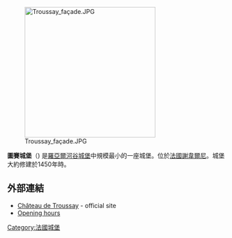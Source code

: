 [[Image:Troussay_façade.JPG|300px]]

'''圖賽城堡'''（{{lang-fr|Château de Troussay}}) 是[[羅亞爾河谷城堡|羅亞爾河谷城堡]]中規模最小的一座城堡。位於[[法國|法國]][[謝韋爾尼|謝韋爾尼]]。城堡大約修建於1450年時。
==外部連結==
* [http://www.chateaudetroussay.com/ Château de Troussay]{{Wayback|url=http://www.chateaudetroussay.com/ |date=20150429082453 }} - official site
* [https://web.archive.org/web/20080201070747/http://www.chateauxtourisme.com/isla/chateaux/www/Fiches/Troussay/index.htm Opening hours]
{{commons category|Château de Troussay}}
{{coord|47|29|29|N|1|25|28|E|display=title|region:FR_type:landmark_source:frwiki}}
[[Category:法國城堡|Category:法國城堡]]